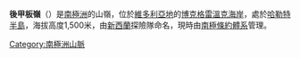 {{coord|72|27|S|170|16|E|display=title}}

'''後甲板嶺'''（{{lang-en|Quarterdeck Ridge}}）是[[南極洲|南極洲]]的山嶺，位於[[維多利亞地|維多利亞地]]的[[博克格雷溫克海岸|博克格雷溫克海岸]]，處於[[哈勒特半島|哈勒特半島]]，海拔高度1,500米，由[[新西蘭|新西蘭]]探險隊命名，現時由[[南極條約體系|南極條約體系]]管理。

{{DEFAULTSORT:Quarterdeck Ridge}}
[[Category:南極洲山脈|Category:南極洲山脈]]


{{BorchgrevinkCoast-geo-stub}}